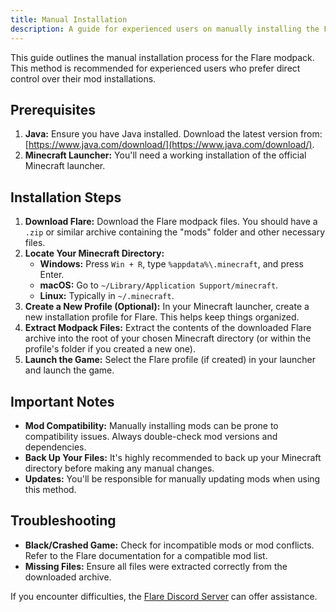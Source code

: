 ```yaml
---
title: Manual Installation
description: A guide for experienced users on manually installing the Flare modpack.
---
```


This guide outlines the manual installation process for the Flare modpack. This method is recommended for experienced users who prefer direct control over their mod installations.

## Prerequisites

1. **Java:** Ensure you have Java installed. Download the latest version from: [https://www.java.com/download/](https://www.java.com/download/).
2. **Minecraft Launcher:** You'll need a working installation of the official Minecraft launcher.

## Installation Steps

1. **Download Flare:** Download the Flare modpack files. You should have a `.zip` or similar archive containing the "mods" folder and other necessary files.
2. **Locate Your Minecraft Directory:** 
   - **Windows:** Press `Win + R`, type `%appdata%\.minecraft`, and press Enter.
   - **macOS:** Go to `~/Library/Application Support/minecraft`.
   - **Linux:** Typically in `~/.minecraft`.
3. **Create a New Profile (Optional):**  In your Minecraft launcher, create a new installation profile for Flare. This helps keep things organized.
4. **Extract Modpack Files:** Extract the contents of the downloaded Flare archive into the root of your chosen Minecraft directory (or within the profile's folder if you created a new one).
5. **Launch the Game:** Select the Flare profile (if created) in your launcher and launch the game.  

## Important Notes

* **Mod Compatibility:**  Manually installing mods can be prone to compatibility issues. Always double-check mod versions and dependencies.
* **Back Up Your Files:** It's highly recommended to back up your Minecraft directory before making any manual changes.
* **Updates:** You'll be responsible for manually updating mods when using this method.

## Troubleshooting

* **Black/Crashed Game:**  Check for incompatible mods or mod conflicts. Refer to the Flare documentation for a compatible mod list.
* **Missing Files:**  Ensure all files were extracted correctly from the downloaded archive.

If you encounter difficulties, the [Flare Discord Server](link-to-your-discord) can offer assistance. 
